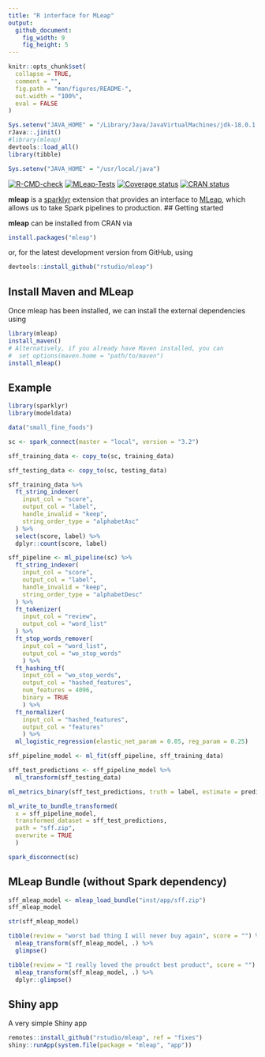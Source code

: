 ```yaml
---
title: "R interface for MLeap"
output:
  github_document:
    fig_width: 9
    fig_height: 5
---
```


```r
knitr::opts_chunk$set(
  collapse = TRUE,
  comment = "",
  fig.path = "man/figures/README-",
  out.width = "100%",
  eval = FALSE
)

Sys.setenv("JAVA_HOME" = "/Library/Java/JavaVirtualMachines/jdk-18.0.1.1.jdk/Contents/Home")
rJava::.jinit() 
#library(mleap)
devtools::load_all()
library(tibble)

Sys.setenv("JAVA_HOME" = "/usr/local/java")

```

<!-- badges: start -->
[![R-CMD-check](https://github.com/rstudio/mleap/actions/workflows/R-CMD-check.yaml/badge.svg)](https://github.com/rstudio/mleap/actions/workflows/R-CMD-check.yaml)
[![MLeap-Tests](https://github.com/rstudio/mleap/actions/workflows/mleap-tests.yaml/badge.svg)](https://github.com/rstudio/mleap/actions/workflows/mleap-tests.yaml)
[![Coverage status](https://codecov.io/gh/rstudio/mleap/branch/master/graph/badge.svg)](https://codecov.io/github/rstudio/mleap?branch=master) [![CRAN status](https://www.r-pkg.org/badges/version/mleap)](https://cran.r-project.org/package=mleap)

**mleap** is a [sparklyr](http://spark.rstudio.com/) extension that provides an interface to [MLeap](https://github.com/combust/mleap), which allows us to take Spark pipelines to production.
<!-- badges: end -->
## Getting started

**mleap** can be installed from CRAN via

```r
install.packages("mleap")
```

or, for the latest development version from GitHub, using

```r
devtools::install_github("rstudio/mleap")
```

## Install Maven and MLeap

Once mleap has been installed, we can install the external dependencies using

```r
library(mleap)
install_maven()
# Alternatively, if you already have Maven installed, you can 
#  set options(maven.home = "path/to/maven")
install_mleap()

```

## Example

```r
library(sparklyr)
library(modeldata)

data("small_fine_foods")

sc <- spark_connect(master = "local", version = "3.2")

sff_training_data <- copy_to(sc, training_data)

sff_testing_data <- copy_to(sc, testing_data)
```

```r
sff_training_data %>% 
  ft_string_indexer(
    input_col = "score",
    output_col = "label",
    handle_invalid = "keep",
    string_order_type = "alphabetAsc"
  ) %>% 
  select(score, label) %>% 
  dplyr::count(score, label)
```


```r
sff_pipeline <- ml_pipeline(sc) %>% 
  ft_string_indexer(
    input_col = "score",
    output_col = "label",
    handle_invalid = "keep",
    string_order_type = "alphabetDesc"
  ) %>% 
  ft_tokenizer(
    input_col = "review",
    output_col = "word_list"
  ) %>% 
  ft_stop_words_remover(
    input_col = "word_list", 
    output_col = "wo_stop_words"
    ) %>% 
  ft_hashing_tf(
    input_col = "wo_stop_words", 
    output_col = "hashed_features", 
    num_features = 4096,
    binary = TRUE
    ) %>%
  ft_normalizer(
    input_col = "hashed_features", 
    output_col = "features"
    ) %>% 
  ml_logistic_regression(elastic_net_param = 0.05, reg_param = 0.25)  

sff_pipeline_model <- ml_fit(sff_pipeline, sff_training_data)

sff_test_predictions <- sff_pipeline_model %>% 
  ml_transform(sff_testing_data) 

ml_metrics_binary(sff_test_predictions, truth = label, estimate = prediction)
```


```r
ml_write_to_bundle_transformed(
  x = sff_pipeline_model,  
  transformed_dataset = sff_test_predictions,  
  path = "sff.zip", 
  overwrite = TRUE
  )

spark_disconnect(sc) 
```

## MLeap Bundle (without Spark dependency)

```r
sff_mleap_model <- mleap_load_bundle("inst/app/sff.zip")
sff_mleap_model
```

```r
str(sff_mleap_model)
```


```r
tibble(review = "worst bad thing I will never buy again", score = "") %>% 
  mleap_transform(sff_mleap_model, .) %>% 
  glimpse()
```

```r
tibble(review = "I really loved the proudct best product", score = "") %>% 
  mleap_transform(sff_mleap_model, .) %>% 
  dplyr::glimpse()
```

## Shiny app

A very simple Shiny app 

```r
remotes::install_github("rstudio/mleap", ref = "fixes")
shiny::runApp(system.file(package = "mleap", "app"))
```



